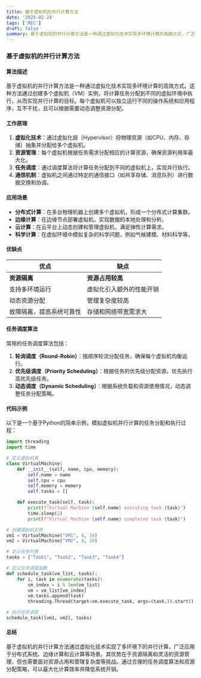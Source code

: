 ```yaml
---
title: 基于虚拟机的并行计算方法
date: '2025-02-24'
tags: ['MEC']
draft: false
summary: 基于虚拟机的并行计算方法是一种通过虚拟化技术实现多环境计算的高效方式，广泛应用于分布式系统和边缘计算场景。
---
```


### 基于虚拟机的并行计算方法

#### 算法描述

基于虚拟机的并行计算方法是一种通过虚拟化技术实现多环境计算的高效方式。这种方法通过创建多个虚拟机（VM）实例，将计算任务分配到不同的虚拟环境中执行，从而实现并行计算的目标。每个虚拟机可以独立运行不同的操作系统和应用程序，互不干扰，且可以根据需要动态调整资源分配。

#### 工作原理

1. **虚拟化技术**：通过虚拟化层（Hypervisor）将物理资源（如CPU、内存、存储）抽象并分配给多个虚拟机。
2. **资源管理**：每个虚拟机根据任务需求分配相应的计算资源，确保资源利用率最大化。
3. **任务调度**：通过调度算法将计算任务分配到不同的虚拟机上，实现并行执行。
4. **通信机制**：虚拟机之间通过特定的通信接口（如共享存储、消息队列）进行数据交换和协调。

#### 应用场景

- **分布式计算**：在多台物理机器上创建多个虚拟机，形成一个分布式计算集群。
- **边缘计算**：在边缘节点部署虚拟机，实现数据的本地处理和分析。
- **云计算**：在云平台上动态创建和管理虚拟机，满足弹性计算需求。
- **科学计算**：在虚拟环境中模拟复杂的科学问题，例如气候建模、材料科学等。

#### 优缺点

| **优点**                 | **缺点**                 |
| ------------------------ | ------------------------ |
| **资源隔离**             | **资源占用较高**         |
| 支持多环境运行           | 虚拟化引入额外的性能开销 |
| 动态资源分配             | 管理复杂度较高           |
| 故障隔离，提高系统可靠性 | 存储和网络带宽需求大     |

#### 任务调度算法

常用的任务调度算法包括：

1. **轮询调度（Round-Robin）**：按顺序轮流分配任务，确保每个虚拟机均衡运行。
2. **优先级调度（Priority Scheduling）**：根据任务的优先级分配资源，优先执行高优先级任务。
3. **动态调度（Dynamic Scheduling）**：根据系统负载和资源使用情况，动态调整任务分配策略。

#### 代码示例

以下是一个基于Python的简单示例，模拟虚拟机并行计算的任务分配和执行过程：

```python
import threading
import time

# 定义虚拟机类
class VirtualMachine:
    def __init__(self, name, cpu, memory):
        self.name = name
        self.cpu = cpu
        self.memory = memory
        self.tasks = []

    def execute_task(self, task):
        print(f"Virtual Machine {self.name} executing task {task}")
        time.sleep(2)
        print(f"Virtual Machine {self.name} completed task {task}")

# 创建虚拟机实例
vm1 = VirtualMachine("VM1", 4, 16)
vm2 = VirtualMachine("VM2", 4, 16)

# 定义任务列表
tasks = ["Task1", "Task2", "Task3", "Task4"]

# 定义任务调度函数
def schedule_task(vm_list, tasks):
    for i, task in enumerate(tasks):
        vm_index = i % len(vm_list)
        vm = vm_list[vm_index]
        vm.tasks.append(task)
        threading.Thread(target=vm.execute_task, args=(task,)).start()

# 执行任务调度
schedule_task([vm1, vm2], tasks)
```

#### 总结

基于虚拟机的并行计算方法通过虚拟化技术实现了多环境下的并行计算，广泛应用于分布式系统、边缘计算和云计算等场景。其优势在于资源隔离和灵活的资源管理，但也需要面对资源占用和管理复杂度等挑战。通过合理的任务调度算法和资源分配策略，可以最大化计算效率并降低系统开销。
